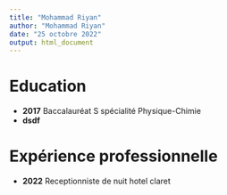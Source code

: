 ---
title: "Mohammad Riyan"
author: "Mohammad Riyan"
date: "25 octobre 2022"
output: html_document
---

# Education

* __2017__ Baccalauréat S spécialité Physique-Chimie
* __dsdf__

# Expérience professionnelle

* __2022__ Receptionniste de nuit hotel claret


